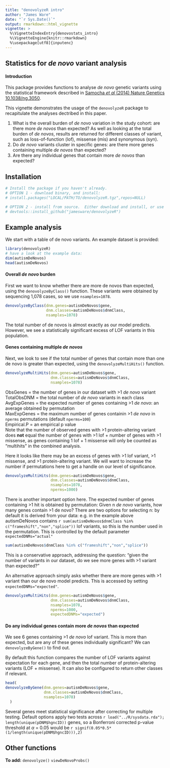 ```yaml
---
title: "denovolyzeR intro"
author: "James Ware"
date: "`r Sys.Date()`"
output: rmarkdown::html_vignette
vignette: >
  %\VignetteIndexEntry{denovostats_intro}
  %\VignetteEngine{knitr::rmarkdown}
  %\usepackage[utf8]{inputenc}
---
```


## Statistics for *de novo* variant analysis

#### Introduction

This package provides functions to analyse *de novo* genetic variants using the statistical framework described in [Samocha *et al* (2014) Nature Genetics 10.1038/ng.3050](http://www.nature.com/doifinder/10.1038/ng.3050).

This vignette demonstrates the usage of the `denovolyzeR` package to recapitulate the analyses dectribed in this paper.

1. What is the overall burden of *de novo* variation in the study cohort: are there more *de novos* than expected?
  As well as looking at the total burden of *de novos*, results are returned for different classes of variant, such as loss-of-function (lof), missense (mis) and synonymous (syn).
2. Do *de novo* variants cluster in specific genes: are there more genes containing multiple *de novos* than expected?
3. Are there any individual genes that contain more *de novos* than expected?

## Installation
``` r
# Install the package if you haven't already.
# OPTION 1 - download binary, and install:
# install.packages("LOCAL/PATH/TO/denovolyzeR.tgz",repos=NULL)  

# OPTION 2 - install from source.  Either download and install, or use devtools:
# devtools::install_github("jamesware/denovolyzeR")
```

## Example analysis

We start with a table of de novo variants. An example dataset is provided:

``` r
library(denovolyzeR)
# have a look at the example data:
dim(autismDeNovos)
head(autismDeNovos)
```

#### Overall *de novo* burden

First we want to know whether there are more de novos than expected, using the `denovolyzeByClass()` function. These variants were obtained by sequencing 1,078 cases, so we use `nsamples=1078`.


``` r
denovolyzeByClass(dnm.genes=autismDeNovos$gene,
                  dnm.classes=autismDeNovos$dnmClass,
                  nsamples=1078)
```

The total number of de novos is almost exactly as our model predicts.  However, we see a statistically significant excess of LOF variants in this population.

#### Genes containing multiple *de novos* 

Next, we look to see if the total number of genes that contain more than one de novo is greater than expected, using the `denovolyzeMultiHits()` function.

``` r
denovolyzeMultiHits(dnm.genes=autismDeNovos$gene,
                    dnm.classes=autismDeNovos$dnmClass,
                    nsamples=1078)

```

ObsGenes = the number of genes in our dataset with >1 *de novo* variant  
TotalObsDNM = the total number of *de novo* variants in each class  
AvgExpGenes = the expected number of genes containing >1 *de novo*: an average obtained by permutation  
MaxExpGenes = the maximum number of genes containin >1 *de novo* in `nperms` permutations (default `nperms=100`)  
Empirical.P = an empirical p value  
Note that the number of observed genes with >1 protein-altering variant does **not** equal the number of genes with >1 lof + number of genes with >1 missense, as genes containing 1 lof + 1 missense will only be counted as "multihits" in the combined analysis.

Here it looks like there may be an excess of genes with >1 lof variant, >1 missense, and >1 protein-altering variant.  We will want to increase the number if permutations here to get a handle on our level of significance.

``` r
denovolyzeMultiHits(dnm.genes=autismDeNovos$gene,
                    dnm.classes=autismDeNovos$dnmClass,
                    nsamples=1078,
                    nperms=1000)
```

There is another important option here.  The expected number of genes containing >1 hit is obtained by permutation: Given n *de novo* variants, how many genes contain >1 de novo?  There are two options for selecting n: by default it is derived from your data: e.g. in the example above autismDeNovos contains `r sum(autismDeNovos$dnmClass %in% c("frameshift","non","splice"))` lof variants, so this is the number used in the permutation. This is controlled by the default parameter `expectedDNMs="actual"`
``` r
sum(autismDeNovos$dnmClass %in% c("frameshift","non","splice"))
```

This is a conservative approach, addressing the question: "given the number of variants in our dataset, do we see more genes with >1 variant than expected?"

An alternative approach simply asks whether there are more genes with >1 variant than our de novo model predicts.  This is accessed by setting `expectedDNMs="expected"`.

``` r
denovolyzeMultiHits(dnm.genes=autismDeNovos$gene,
                    dnm.classes=autismDeNovos$dnmClass,
                    nsamples=1078,
                    nperms=1000,
                    expectedDNMs="expected")
```

#### Do any individual genes contain more *de novos* than expected

We see 6 genes containing >1 *de novo* lof variant.  This is more than expected, but are any of these genes individually significant?  We can `denovolyzeByGene()` to find out.

By default this function compares the number of LOF variants against expectation for each gene, and then the total number of protein-altering variants (LOF + missense).  It can also be configured to return other classes if relevant.

``` r
head(
denovolyzeByGene(dnm.genes=autismDeNovos$gene,
                 dnm.classes=autismDeNovos$dnmClass,
                 nsamples=1078)
  )
```

Several genes meet statistical significance after correcting for multiple testing.  Default options apply two tests across `r load("../R/sysdata.rda"); length(unique(pDNM$hgncID))` genes, so a Bonferroni corrected p-value threshold at $\alpha$ = 0.05 would be `r signif(0.05*0.5*(1/length(unique(pDNM$hgncID))),2)`

## Other functions

**To add:**
`denovolyze()`
`viewDeNovoProbs()`
